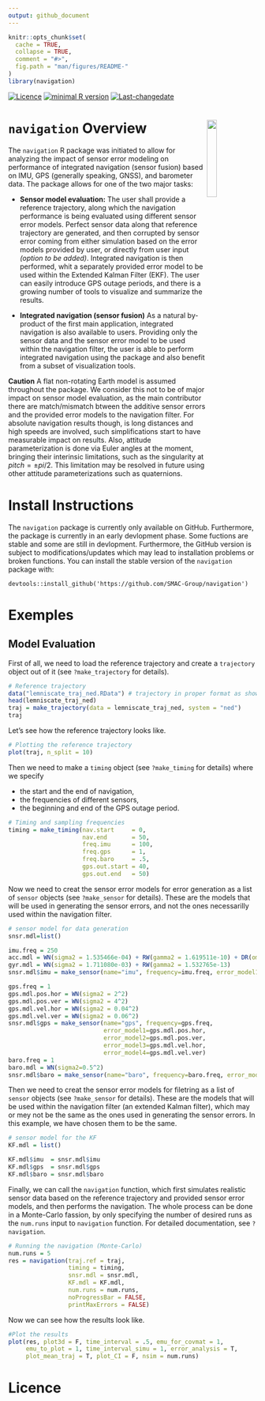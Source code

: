 ```yaml
---
output: github_document
---
```


<!-- README.md is generated from README.Rmd. Please edit that file -->

```r
knitr::opts_chunk$set(
  cache = TRUE,
  collapse = TRUE,
  comment = "#>",
  fig.path = "man/figures/README-"
)
library(navigation)
```


[![Licence](https://img.shields.io/badge/licence-AGPL--3.0-blue.svg)](https://opensource.org/licenses/AGPL-3.0)
[![minimal R version](https://img.shields.io/badge/R%3E%3D-3.4.0-6666ff.svg)](https://cran.r-project.org/)
[![Last-changedate](https://img.shields.io/badge/last%20change-`r gsub('-', '--', Sys.Date())`-green.svg)](https://github.com/SMAC-Group/navigation2)



# `navigation` Overview <a href="https://smac-group.com/"><img src="man/figures/logo.png" align="right" style="width: 20%; height: 20%"/></a>


The `navigation` R package was initiated to allow for analyzing the impact of sensor error modeling on performance of integrated navigation (sensor fusion) based on IMU, GPS (generally speaking, GNSS), and barometer data. The package allows for one of the two major tasks:

* **Sensor model evaluation:**
The user shall provide a reference trajectory, along which the navigation performance is being evaluated using different sensor error models. Perfect sensor data along that reference trajectory are generated, and then corrupted by sensor error coming from either simulation based on the error models provided by user, or directly from user input *(option to be added)*. Integrated navigation is then performed, whit a separately provided error model to be used within the Extended Kalman Filter (EKF). The user can easily introduce GPS outage periods, and there is a growing number of tools to visualize and summarize the results.

* **Integrated navigation (sensor fusion)**
As a natural by-product of the first main application, integrated navigation is also available to users. Providing only the sensor data and the sensor error model to be used within the navigation filter, the user is able to perform integrated navigation using the package and also benefit from a subset of visualization tools.


**Caution**
A flat non-rotating Earth model is assumed throughout the package. We consider this not to be of major impact on sensor model evaluation, as the main contributor there are match/mismatch btween the additive sensor errors and the provided error models to the navigation filter. For absolute navigation results though, is long distances and high speeds are involved, such simplifications start to have measurable impact on results.
Also, attitude parameterization is done via Euler angles at the moment, bringing their interinsic limitations, such as the singularity at $pitch=\pm pi/2$. This limitation may be resolved in future using other attitude parameterizations such as quaternions.


# Install Instructions

The `navigation` package is currently only available on GitHub. Furthermore, the package is currently in an early devlopment phase. Some fuctions are stable and some are still in devlopment. Furthermore, the GitHub version is subject to modifications/updates which may lead to installation problems or broken functions. You can install the stable version of the `navigation` package with:

`devtools::install_github('https://github.com/SMAC-Group/navigation')`

# Exemples

## Model Evaluation

First of all, we need to load the reference trajectory and create a `trajectory` object out of it (see `?make_trajectory` for details).
``` r
# Reference trajectory
data("lemniscate_traj_ned.RData") # trajectory in proper format as shown bellow
head(lemniscate_traj_ned)
traj = make_trajectory(data = lemniscate_traj_ned, system = "ned")
traj
```

Let's see how the reference trajectory looks like.
``` r
# Plotting the reference trajectory
plot(traj, n_split = 10)
```


Then we  need to make a `timing` object (see `?make_timing` for details) where we specify

* the start and the end of navigation,
* the frequencies of different sensors,
* the beginning and end of the GPS outage period.
``` r
# Timing and sampling frequencies
timing = make_timing(nav.start     = 0,
                     nav.end       = 50,
                     freq.imu      = 100,
                     freq.gps      = 1,
                     freq.baro     = .5,
                     gps.out.start = 40,
                     gps.out.end   = 50)
```

Now we need to creat the sensor error models for error generation as a list of `sensor` objects (see `?make_sensor` for details). These are the models that will be used in generating the sensor errors, and not the ones necessarilly used within the navigation filter.
``` r
# sensor model for data generation
snsr.mdl=list()

imu.freq = 250
acc.mdl = WN(sigma2 = 1.535466e-04) + RW(gamma2 = 1.619511e-10) + DR(omega = 1.276475e-08)
gyr.mdl = WN(sigma2 = 1.711080e-03) + RW(gamma2 = 1.532765e-13)
snsr.mdl$imu = make_sensor(name="imu", frequency=imu.freq, error_model1=acc.mdl, error_model2=gyr.mdl)

gps.freq = 1
gps.mdl.pos.hor = WN(sigma2 = 2^2)
gps.mdl.pos.ver = WN(sigma2 = 4^2)
gps.mdl.vel.hor = WN(sigma2 = 0.04^2)
gps.mdl.vel.ver = WN(sigma2 = 0.06^2)
snsr.mdl$gps = make_sensor(name="gps", frequency=gps.freq,
                           error_model1=gps.mdl.pos.hor,
                           error_model2=gps.mdl.pos.ver,
                           error_model3=gps.mdl.vel.hor,
                           error_model4=gps.mdl.vel.ver)
baro.freq = 1
baro.mdl = WN(sigma2=0.5^2)
snsr.mdl$baro = make_sensor(name="baro", frequency=baro.freq, error_model1=baro.mdl)
```

Then we need to creat the sensor error models for filetring as a list of `sensor` objects (see `?make_sensor` for details). These are the models that will be used within the navigation filter (an extended Kalman filter), which may or mey not be the same as the ones used in generating the sensor errors. In this example, we have chosen them to be the same.
``` r
# sensor model for the KF
KF.mdl = list()

KF.mdl$imu  = snsr.mdl$imu
KF.mdl$gps  = snsr.mdl$gps
KF.mdl$baro = snsr.mdl$baro
```

Finally, we can call the `navigation` function, which first simulates realistic sensor data based on the reference trajectory and provided sensor error models, and then performs the navigation. The whole process can be done in a Monte-Carlo fassion, by only specifying the number of desired runs as the `num.runs` input to `navigation` function. For detailed documentation, see `?navigation`.

``` r
# Running the navigation (Monte-Carlo)
num.runs = 5
res = navigation(traj.ref = traj,
                 timing = timing,
                 snsr.mdl = snsr.mdl,
                 KF.mdl = KF.mdl,
                 num.runs = num.runs,
                 noProgressBar = FALSE,
                 printMaxErrors = FALSE)
```

Now we can see how the results look like. 
``` r
#Plot the results
plot(res, plot3d = F, time_interval = .5, emu_for_covmat = 1,
     emu_to_plot = 1, time_interval_simu = 1, error_analysis = T,
     plot_mean_traj = T, plot_CI = F, nsim = num.runs)
```


# Licence
